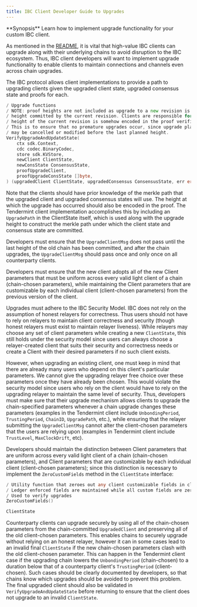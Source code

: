 ```yaml
---
title: IBC Client Developer Guide to Upgrades
---
```


<Note>
**Synopsis**
Learn how to implement upgrade functionality for your custom IBC client.
</Note>

As mentioned in the [README](/docs/ibc/v4.6.x/intro), it is vital that high-value IBC clients can upgrade along with their underlying chains to avoid disruption to the IBC ecosystem. Thus, IBC client developers will want to implement upgrade functionality to enable clients to maintain connections and channels even across chain upgrades.

The IBC protocol allows client implementations to provide a path to upgrading clients given the upgraded client state, upgraded consensus state and proofs for each.

```go expandable
/ Upgrade functions
/ NOTE: proof heights are not included as upgrade to a new revision is expected to pass only on the last
/ height committed by the current revision. Clients are responsible for ensuring that the planned last
/ height of the current revision is somehow encoded in the proof verification process.
/ This is to ensure that no premature upgrades occur, since upgrade plans committed to by the counterparty
/ may be cancelled or modified before the last planned height.
VerifyUpgradeAndUpdateState(
    ctx sdk.Context,
    cdc codec.BinaryCodec,
    store sdk.KVStore,
    newClient ClientState,
    newConsState ConsensusState,
    proofUpgradeClient,
    proofUpgradeConsState []byte,
) (upgradedClient ClientState, upgradedConsensus ConsensusState, err error)
```

Note that the clients should have prior knowledge of the merkle path that the upgraded client and upgraded consensus states will use. The height at which the upgrade has occurred should also be encoded in the proof. The Tendermint client implementation accomplishes this by including an `UpgradePath` in the ClientState itself, which is used along with the upgrade height to construct the merkle path under which the client state and consensus state are committed.

Developers must ensure that the `UpgradeClientMsg` does not pass until the last height of the old chain has been committed, and after the chain upgrades, the `UpgradeClientMsg` should pass once and only once on all counterparty clients.

Developers must ensure that the new client adopts all of the new Client parameters that must be uniform across every valid light client of a chain (chain-chosen parameters), while maintaining the Client parameters that are customizable by each individual client (client-chosen parameters) from the previous version of the client.

Upgrades must adhere to the IBC Security Model. IBC does not rely on the assumption of honest relayers for correctness. Thus users should not have to rely on relayers to maintain client correctness and security (though honest relayers must exist to maintain relayer liveness). While relayers may choose any set of client parameters while creating a new `ClientState`, this still holds under the security model since users can always choose a relayer-created client that suits their security and correctness needs or create a Client with their desired parameters if no such client exists.

However, when upgrading an existing client, one must keep in mind that there are already many users who depend on this client's particular parameters. We cannot give the upgrading relayer free choice over these parameters once they have already been chosen. This would violate the security model since users who rely on the client would have to rely on the upgrading relayer to maintain the same level of security. Thus, developers must make sure that their upgrade mechanism allows clients to upgrade the chain-specified parameters whenever a chain upgrade changes these parameters (examples in the Tendermint client include `UnbondingPeriod`, `TrustingPeriod`, `ChainID`, `UpgradePath`, etc.), while ensuring that the relayer submitting the `UpgradeClientMsg` cannot alter the client-chosen parameters that the users are relying upon (examples in Tendermint client include `TrustLevel`, `MaxClockDrift`, etc).

Developers should maintain the distinction between Client parameters that are uniform across every valid light client of a chain (chain-chosen parameters), and Client parameters that are customizable by each individual client (client-chosen parameters); since this distinction is necessary to implement the `ZeroCustomFields` method in the `ClientState` interface:

```go
/ Utility function that zeroes out any client customizable fields in client state
/ Ledger enforced fields are maintained while all custom fields are zero values
/ Used to verify upgrades
ZeroCustomFields()

ClientState
```

Counterparty clients can upgrade securely by using all of the chain-chosen parameters from the chain-committed `UpgradedClient` and preserving all of the old client-chosen parameters. This enables chains to securely upgrade without relying on an honest relayer, however it can in some cases lead to an invalid final `ClientState` if the new chain-chosen parameters clash with the old client-chosen parameter. This can happen in the Tendermint client case if the upgrading chain lowers the `UnbondingPeriod` (chain-chosen) to a duration below that of a counterparty client's `TrustingPeriod` (client-chosen). Such cases should be clearly documented by developers, so that chains know which upgrades should be avoided to prevent this problem. The final upgraded client should also be validated in `VerifyUpgradeAndUpdateState` before returning to ensure that the client does not upgrade to an invalid `ClientState`.

